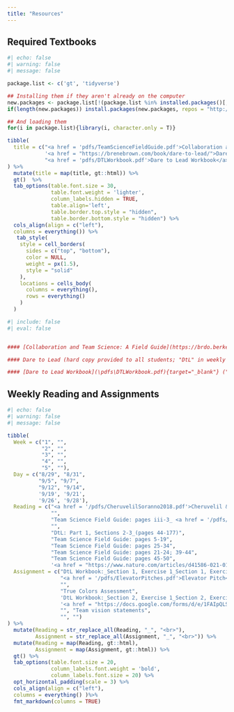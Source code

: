 ```yaml
---
title: "Resources"
---
```


## Required Textbooks

```r
#| echo: false
#| warning: false
#| message: false

package.list <- c('gt', 'tidyverse')

## Installing them if they aren't already on the computer
new.packages <- package.list[!(package.list %in% installed.packages()[,"Package"])]
if(length(new.packages)) install.packages(new.packages, repos = "http://cran.us.r-project.org")

## And loading them
for(i in package.list){library(i, character.only = T)}

tibble(
  title = c("<a href = 'pdfs/TeamScienceFieldGuide.pdf'>Collaboration and Team Science: A Field Guide</a>",
            '<a href = "https://brenebrown.com/book/dare-to-lead/">Dare to Lead</a>',
            "<a href = 'pdfs/DTLWorkbook.pdf'>Dare to Lead Workbook</a>")
) %>%
  mutate(title = map(title, gt::html)) %>%
  gt()  %>%
  tab_options(table.font.size = 30,
              table.font.weight = 'lighter',
              column_labels.hidden = TRUE,
              table.align='left',
              table.border.top.style = "hidden",
              table.border.bottom.style = "hidden") %>%
  cols_align(align = c("left"),
  columns = everything()) %>%
   tab_style(
    style = cell_borders(
      sides = c("top", "bottom"),
      color = NULL,
      weight = px(1.5),
      style = "solid"
    ),
    locations = cells_body(
      columns = everything(),
      rows = everything()
    )
  )

```

```r
#| include: false
#| eval: false


#### [Collaboration and Team Science: A Field Guide](https://brdo.berkeley.edu/sites/default/files/teamscience_fieldguide_reduced.pdf){target="_blank"} ("Team Science Field Guide" in weekly readings)

#### Dare to Lead (hard copy provided to all students; "DtL" in weekly readings)

#### [Dare to Lead Workbook](\pdfs\DTLWorkbook.pdf){target="_blank"} ("DtL Workbook" in weekly assignments)
```

## Weekly Reading and Assignments

```r
#| echo: false
#| warning: false
#| message: false

tibble(
  Week = c("1", "",
           "2", "",
           "3", "",
           "4", "",
           "5", ""),
  Day = c("8/29", "8/31",
          "9/5", "9/7",
          "9/12", "9/14",
          '9/19', '9/21',
          '9/26', '9/28'),
  Reading = c("<a href = '/pdfs/CheruvelilSoranno2018.pdf'>Cheruvelil & Soranno 2018</a>_<a href = '/pdfs/DtLIntrop1s1.pdf'>DtL: Intro and Part 1, Section 1_(pages 1-43)</a>",
              "",
              "Team Science Field Guide: pages iii-3_ <a href = '/pdfs/Cheruvelil2014.pdf'>Cheruvelil et al. 2014</a>",
              "",
              "DtL: Part 1, Sections 2-3_(pages 44-177)",
              "Team Science Field Guide: pages 5-19",
              "Team Science Field Guide: pages 25-34",
              "Team Science Field Guide: pages 21-24; 39-44",
              "Team Science Field Guide: pages 45-50",
              '<a href = "https://www.nature.com/articles/d41586-021-01635-2">Communities, COVID, and credit: the state of science collaborations</a>'),
  Assignment = c("DtL Workbook:_Section 1, Exercise 1_Section 1, Exercise 2", 
                 "<a href = '/pdfs/ElevatorPitches.pdf'>Elevator Pitch</a>",
                 "",
                 "True Colors Assessment",
                 'DtL Workbook:_Section 2, Exercise 1_Section 2, Exercise 4',
                 '<a href = "https://docs.google.com/forms/d/e/1FAIpQLScY8EtcrPqe0WgVPFOl-ONgyIhULFC9VaxqiGiAmjhNvtzaXA/viewform">Myers Briggs Assessment</a>', 
                 "", "Team vision statements",
                 "", "")
) %>%
  mutate(Reading = str_replace_all(Reading, "_", "<br>"),
         Assignment = str_replace_all(Assignment, "_", "<br>")) %>% 
  mutate(Reading = map(Reading, gt::html),
         Assignment = map(Assignment, gt::html)) %>%
  gt() %>%
  tab_options(table.font.size = 20,
              column_labels.font.weight = 'bold',
              column_labels.font.size = 20) %>%
  opt_horizontal_padding(scale = 3) %>% 
  cols_align(align = c("left"),
  columns = everything() )%>%
  fmt_markdown(columns = TRUE)
  

```

